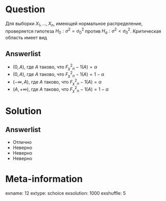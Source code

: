 Question
========
Для выборки $X_1,\ldots,X_n$, имеющей нормальное распределение, проверяется гипотеза $H_0: \sigma^2=\sigma_0^2$ против $H_a: \sigma^2 < \sigma_0^2$. Критическая область имеет вид


Answerlist
----------
*  $(0,A)$, где $A$ таково, что $F_\chi^2_n-1 (A) =\alpha$
*  $(0,A)$, где $A$ таково, что $F_\chi^2_n-1 (A) =1-\alpha$
*  $(-\infty,A)$, где $A$ таково, что $F_\chi^2_n-1 (A) =\alpha$
*  $(A,+\infty)$, где $A$ таково, что $F_\chi^2_n-1 (A) =1-\alpha$

Solution
========

Answerlist
----------
*  Отлично
*  Неверно
*  Неверно
*  Неверно

Meta-information
================
exname: 12
extype: schoice
exsolution: 1000
exshuffle: 5
